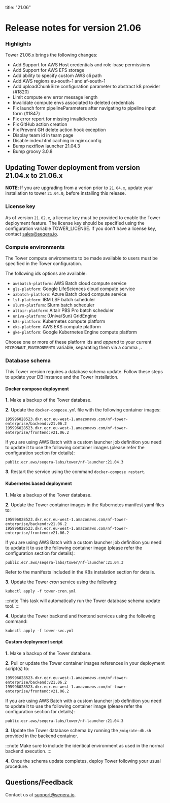 title: "21.06"

# Release notes for version 21.06

### Highlights

Tower 21.06.x brings the following changes:

- Add Support for AWS Host credentials and role-base permissions
- Add Support for AWS EFS storage
- Add ability to specify custom AWS cli path
- Add AWS regions eu-south-1 and af-south-1
- Add uploadChunkSize configuration parameter to abstract k8 provider (#1820)
- Limit compute env error message length
- Invalidate compute envs associated to deleted credentials
- Fix launch form pipelineParameters after navigating to pipeline input form (#1847)
- Fix error report for missing invalid/creds
- Fix GitHub action creation
- Fix Prevent GH delete action hook exception
- Display team id in team page
- Disable index.html caching in nginx.config
- Bump nextflow launcher 21.04.3
- Bump groovy 3.0.8

## Updating Tower deployment from version 21.04.x to 21.06.x

**NOTE**: If you are upgrading from a verion prior to `21.04.x`, update your installation to tower `21.04.0`, before installing this release.

### License key

As of version `21.02.x`, a license key must be provided to enable the Tower deployment feature. The license key should be specified using the configuration variable TOWER_LICENSE. If you don't have a license key, contact sales@seqera.io.

### Compute environments

The Tower compute environments to be made available
to users must be specified in the Tower configuration.

The following ids options are available:

- `awsbatch-platform`: AWS Batch cloud compute service
- `gls-platform`: Google LifeSciences cloud compute service
- `azbatch-platform`: Azure Batch cloud compute service
- `lsf-platform`: IBM LSF batch scheduler
- `slurm-platform`: Slurm batch scheduler
- `altair-platform`: Altair PBS Pro batch scheduler
- `univa-platform`: (Univa/Sun) GridEngine
- `k8s-platform`: Kubernetes compute platform
- `eks-platform`: AWS EKS compute platform
- `gke-platform`: Google Kubernetes Engine compute platform

Choose one or more of these platform ids and _append_ to your current `MICRONAUT_ENVIRONMENTS` variable, separating them via a comma `,`.

### Database schema

This Tower version requires a database schema update. Follow these steps
to update your DB instance and the Tower installation.

#### Docker compose deployment

**1.** Make a backup of the Tower database.

**2.** Update the `docker-compose.yml` file with the following container images:

```
195996028523.dkr.ecr.eu-west-1.amazonaws.com/nf-tower-enterprise/backend:v21.06.2
195996028523.dkr.ecr.eu-west-1.amazonaws.com/nf-tower-enterprise/frontend:v21.06.2
```

If you are using AWS Batch with a custom launcher job definition you need to update it to use the following container images (please refer the configuration section for details):

```
public.ecr.aws/seqera-labs/tower/nf-launcher:21.04.3
```

**3.** Restart the service using the command `docker-compose restart`.

#### Kubernetes based deployment

**1.** Make a backup of the Tower database.

**2.** Update the Tower container images in the Kubernetes manifest yaml files to:

```
195996028523.dkr.ecr.eu-west-1.amazonaws.com/nf-tower-enterprise/backend:v21.06.2
195996028523.dkr.ecr.eu-west-1.amazonaws.com/nf-tower-enterprise/frontend:v21.06.2
```

If you are using AWS Batch with a custom launcher job definition you need to update it to use the following container image (please refer the configuration section for details):

```
public.ecr.aws/seqera-labs/tower/nf-launcher:21.04.3
```

Refer to the manifests included in the K8s instalation section for details.

**3.** Update the Tower _cron_ service using the following:

```
kubectl apply -f tower-cron.yml
```

:::note
This task will automatically run the Tower database schema update tool.
:::

**4.** Update the Tower backend and frontend services using the following command:

```
kubectl apply -f tower-svc.yml
```

#### Custom deployment script

**1.** Make a backup of the Tower database.

**2.** Pull or update the Tower container images references in your
deployment script(s) to:

```
195996028523.dkr.ecr.eu-west-1.amazonaws.com/nf-tower-enterprise/backend:v21.06.2
195996028523.dkr.ecr.eu-west-1.amazonaws.com/nf-tower-enterprise/frontend:v21.06.2
```

If you are using AWS Batch with a custom launcher job definition you need to update it to use the following container image (please refer the configuration section for details):

```
public.ecr.aws/seqera-labs/tower/nf-launcher:21.04.3
```

**3.** Update the Tower database schema by running the `/migrate-db.sh` provided in the
backend container.

:::note
Make sure to include the identical environment as used in the normal backend execution.
:::

**4.** Once the schema update completes, deploy Tower following your usual procedure.

## Questions/Feedback

Contact us at [support@seqera.io](mailto:support@seqera.io).
